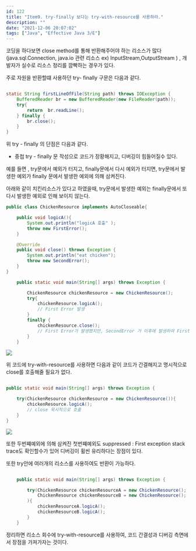 ```yaml
---
id: 122
title: "Item9. try-finally 보다는 try-with-resource를 사용하라."
description: ""
date: "2021-12-06 20:07:02"
tags: ["Java", "Effective Java 3/E"]
---
```

코딩을 하다보면 close method를 통해 반환해주어야 하는 리소스가 많다(java.sql.Connection, java.io 관련 리소스 ex) InputStream,OutputStream )  , 개발자가 실수로 리소스 정리를 깜빡하는 경우가 있다.

주로 자원을 반환할떄 사용하던 try- finally 구문은 다음과 같다. 

```java

static String firstLineOfFile(String path) throws IOException {
    BufferedReader br = new BufferedReader(new FileReader(path));
    try{
        return  br.readLine();
    } finally {
        br.close();
    }
}
```

위 try - finally 의 단점은 다음과 같다. 

- 중첩 try - finally 문 작성으로 코드가 장황해지고, 디버깅이 힘들어질수 있다.



예를 들면 , try문에서 예외가 터지고, finally문에서 다시 예외가 터지면, try문에서 발생한 예외가 finally 문에서 발생한 예외에 의해 삼켜진다.

아래와 같이 치킨리소스가 있다고 하였을때, try문에서 발생한 예외는 finally문에서 또다시 발생한 예외로 인해 보이지 않는다. 
```java
public class ChickenResource implements AutoCloseable{

    public void logicA(){
        System.out.println("logicA 호출" );
        throw new FirstError();
    }

    @Override
    public void close() throws Exception {
        System.out.println("eat chicken");
        throw new SecondError();
    }
}
```
```java
    public static void main(String[] args) throws Exception {

        ChickenResource chickenResource = new ChickenResource();
        try{
            chickenResource.logicA();
            // First Error 발생
        }
        finally {
            chickenResource.close();
            // First Error가 발생했지만, SecondError 가 이후에 발생하여 First Error는 보이지 않음 
        }
    }

```

![](/images/try_with_resource_01.jpg)


위 코드에 try-with-resource를 사용하면 다음과 같이 코드가 간결해지고 명시적으로 close를 호출해줄 필요가 없다.

```java

public static void main(String[] args) throws Exception {

    try(ChickenResource chickenResource = new ChickenResource()){
        chickenResource.logicA();
        // close 묵시적으로 호출 
    }
}

```

![](/images/try_with_resource_02.jpg)

또한 두번쨰예외에 의해 삼켜진 첫번쨰예외도 suppressed : First exception stack trace도 확인할수가 있어 디버깅이 휠씬 유리하다는 장점이 있다. 


또한 try안에 여러개의 리소스를 사용하여도 반환이 가능하다. 

```java

    public static void main(String[] args) throws Exception {

        try(ChickenResource chickenResourceA = new ChickenResource();
            ChickenResource chickenResourceB = new ChickenResource();
        ){
            chickenResourceA.logicA();
            chickenResourceB.logicA();
        }
    }
```

정리하면 리소스 회수에 try-with-resource를 사용하여, 코드 간결성과 디버깅 측면에서 장점을 가져가자는 것이다.
